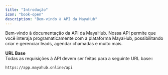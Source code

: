 ```yaml
---
title: "Introdução"
icon: "book-open"
description: "Bem-vindo à API da MayaHub"
---
```


Bem-vindo à documentação da API da MayaHub. Nossa API permite que você interaja programaticamente com a plataforma MayaHub, possibilitando criar e gerenciar leads, agendar chamadas e muito mais.

**URL Base**\
Todas as requisições à API devem ser feitas para a seguinte URL base::

```
https://app.mayahub.online/api
```